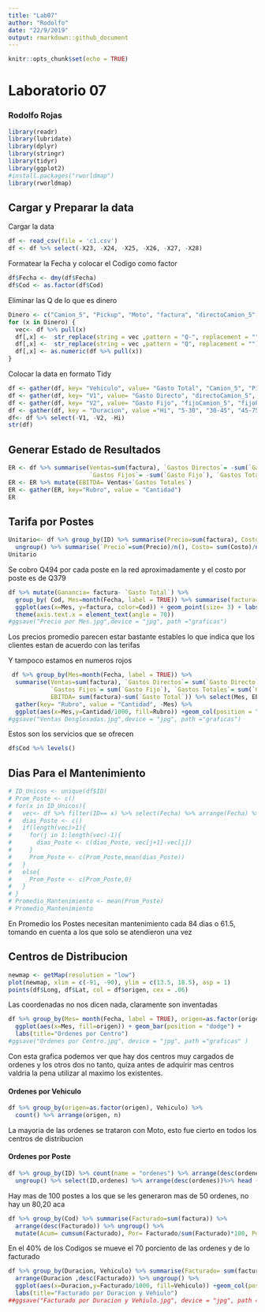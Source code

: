 ```yaml
---
title: "Lab07"
author: "Rodolfo"
date: "22/9/2019"
output: rmarkdown::github_document
---
```


```r
knitr::opts_chunk$set(echo = TRUE)
```
# Laboratorio 07
### Rodolfo Rojas
```r
library(readr)
library(lubridate)
library(dplyr)
library(stringr)
library(tidyr)
library(ggplot2)
#install.packages("rworldmap")
library(rworldmap)
```
## Cargar y Preparar la data
Cargar la data
```r
df <- read_csv(file = 'c1.csv') 
df <- df %>% select(-X23, -X24, -X25, -X26, -X27, -X28)
```

Formatear la Fecha y colocar el Codigo como factor
```r
df$Fecha <- dmy(df$Fecha)
df$Cod <- as.factor(df$Cod)
```

Eliminar las Q de lo que es dinero
```r
Dinero <- c("Camion_5", "Pickup", "Moto", "factura", "directoCamion_5", "directoPickup", "directoMoto", "fijoCamion_5", "fijoPickup", "fijoMoto")
for (x in Dinero) {
  vec<- df %>% pull(x)
  df[,x] <-  str_replace(string = vec ,pattern = "Q-", replacement = "")
  df[,x] <-  str_replace(string = vec ,pattern = "Q", replacement = "")
  df[,x] <- as.numeric(df %>% pull(x))
}
```

 Colocar la data en formato Tidy
```r
df <- gather(df, key= "Vehiculo", value= "Gasto Total", "Camion_5", "Pickup", "Moto", na.rm = TRUE, factor_key = TRUE)
df <- gather(df, key= "V1", value= "Gasto Directo", "directoCamion_5", "directoPickup", "directoMoto", na.rm = TRUE)
df <- gather(df, key= "V2", value= "Gasto Fijo", "fijoCamion_5", "fijoPickup", "fijoMoto", na.rm = TRUE)
df <- gather(df, key = "Duracion", value ="Hi", "5-30", "30-45", "45-75", "75-120", "120+" , na.rm = TRUE, factor_key = TRUE)
df<- df %>% select(-V1, -V2, -Hi)
str(df)
```

## Generar Estado de Resultados
```r
ER <- df %>% summarise(Ventas=sum(factura), `Gastos Directos`= -sum(`Gasto Directo`),
                       `Gastos Fijos`= -sum(`Gasto Fijo`), `Gastos Totales`= -sum(`Gasto Total`))
ER <- ER %>% mutate(EBITDA= Ventas+`Gastos Totales`)
ER <- gather(ER, key="Rubro", value = "Cantidad")
ER
```

## Tarifa por Postes
```r
Unitario<- df %>% group_by(ID) %>% summarise(Precio=sum(factura), Costo= sum(`Gasto Total`)) %>% 
  ungroup() %>% summarise(`Precio`=sum(Precio)/n(), Costo= sum(Costo)/n()) 
Unitario
```
Se cobro Q494 por cada poste en la red aproximadamente y el costo por poste es de Q379

```r
df %>% mutate(Ganancia= factura- `Gasto Total`) %>% 
  group_by( Cod, Mes=month(Fecha, label = TRUE)) %>% summarise(factura=sum(factura)/n())%>% 
  ggplot(aes(x=Mes, y=factura, color=Cod)) + geom_point(size= 3) + labs(title="Precio por Mes") + 
  theme(axis.text.x = element_text(angle = 70))
#ggsave("Precio por Mes.jpg",device = "jpg", path ="graficas")
```
Los precios promedio parecen estar bastante estables lo que indica que los clientes estan de acuerdo con las terifas

Y tampoco estamos en numeros rojos
```r
 df %>% group_by(Mes=month(Fecha, label = TRUE)) %>% 
  summarise(Ventas=sum(factura), `Gastos Directos`= sum(`Gasto Directo`),
            `Gastos Fijos`= sum(`Gasto Fijo`), `Gastos Totales`= sum(`Gasto Total`),
            EBITDA= sum(factura)-sum(`Gasto Total`)) %>% select(Mes, EBITDA, `Gastos Fijos`, `Gastos Directos`) %>% 
  gather(key= "Rubro", value = "Cantidad", -Mes) %>%  
  ggplot(aes(x=Mes,y=Cantidad/1000, fill=Rubro)) +geom_col(position = "stack")+ labs(title="Ventas Desglosadas")
#ggsave("Ventas Desglosadas.jpg",device = "jpg", path ="graficas")
```
Estos son los servicios que se ofrecen
```r
df$Cod %>% levels()
```

## Dias Para el Mantenimiento
```r
# ID_Unicos <- unique(df$ID)
# Prom_Poste <- c()
# for(x in ID_Unicos){
#   vec<- df %>% filter(ID== x) %>% select(Fecha) %>% arrange(Fecha) %>% pull(Fecha)
#   dias_Poste <- c()
#   if(length(vec)>1){
#     for(j in 1:length(vec)-1){
#       dias_Poste <- c(dias_Poste, vec[j+1]-vec[j]) 
#     }
#     Prom_Poste <- c(Prom_Poste,mean(dias_Poste))
#   }
#   else{
#     Prom_Poste <- c(Prom_Poste,0)
#   }
# }
# Promedio_Mantenimiento <- mean(Prom_Poste)
# Promedio_Mantenimiento
```
En Promedio los Postes necesitan mantenimiento cada 84 dias o 61.5, tomando en cuenta a los que solo se atendieron una vez

## Centros de Distribucion
```r
newmap <- getMap(resolution = "low")
plot(newmap, xlim = c(-91, -90), ylim = c(13.5, 18.5), asp = 1)
points(df$Long, df$Lat, col = df$origen, cex = .06)
```
Las coordenadas no nos dicen nada, claramente son inventadas

```r
df %>% group_by(Mes= month(Fecha, label = TRUE), origen=as.factor(origen)) %>% 
  ggplot(aes(x=Mes, fill=origen)) + geom_bar(position = "dodge") + 
  labs(title="Ordenes por Centro")
#ggsave("Ordenes por Centro.jpg", device = "jpg", path ="graficas" )
```
Con esta grafica podemos ver que hay dos centros muy cargados de ordenes y los otros dos no tanto, quiza antes de adquirir mas centros valdria la pena utilizar al maximo los existentes.

#### Ordenes por Vehiculo
```r
df %>% group_by(origen=as.factor(origen), Vehiculo) %>% 
  count() %>% arrange(origen, n)
```
La mayoria de las ordenes se trataron con Moto, esto fue cierto en todos los centros de distribucion

#### Ordenes por Poste
```r
df %>% group_by(ID) %>% count(name = "ordenes") %>% arrange(desc(ordenes)) %>% 
  ungroup() %>% select(ID,ordenes) %>% arrange(desc(ordenes))%>% head (15)
```
Hay mas de 100 postes a los que se les generaron mas de 50 ordenes, no hay un 80,20 aca


```r
df %>% group_by(Cod) %>% summarise(Facturado=sum(factura)) %>% 
  arrange(desc(Facturado)) %>% ungroup() %>% 
  mutate(Acum= cumsum(Facturado), Por= Facturado/sum(Facturado)*100, Por_Acum= cumsum(Facturado)/sum(Facturado)*100)
```
En el 40% de los Codigos se mueve el 70 porciento de las ordenes y de lo facturado

```r
df %>% group_by(Duracion, Vehiculo) %>% summarise(Facturado= sum(factura)) %>% 
  arrange(Duracion ,desc(Facturado)) %>% ungroup() %>% 
  ggplot(aes(x=Duracion,y=Facturado/1000, fill=Vehiculo)) +geom_col(position = "dodge")+ 
  labs(title="Facturado por Duracion y Vehiulo")
##ggsave("Facturado por Duracion y Vehiulo.jpg", device = "jpg", path ="graficas")
```

```r

```

```r

```

```r

```

```r

```

```r

```

```r

```

```r

```

